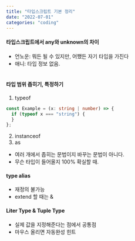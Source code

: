 ```yaml
---
title: "타입스크립트 기본 정리"
date: "2022-07-01"
categories: "coding"
---
```


#### 타입스크립트에서 any와 unknown의 차이

- 언노운: 뭐든 될 수 있지만, 어쨌든 자기 타입을 가진다
- 애니: 타입 정보 없음.
  <br />
  <br />

#### 타입 범위 좁히기, 특정하기

1. typeof

```ts 예시.ts
const Example = (x: string | number) => {
  if (typeof x === "string") {
  }
};
```

2. instanceof
3. as

- 여러 개에서 좁히는 문법이지 바꾸는 문법이 아니다.
- 무슨 타입이 들어올지 100% 확실할 때.

#### type alias

- 재정의 불가능
- extend 할 때는 &

#### Liter Type & Tuple Type
- 실제 값을 지정해준다는 점에서 공통점
- 마우스 올리면 자동완성 힌트
